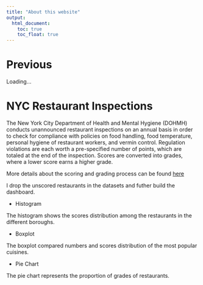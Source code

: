 ```yaml
---
title: "About this website"
output: 
  html_document:
    toc: true
    toc_float: true
---
```


# Previous

Loading...

# NYC Restaurant Inspections

The New York City Department of Health and Mental Hygiene (DOHMH) conducts unannounced restaurant inspections on an annual basis in order to check for compliance with policies on food handling, food temperature, personal hygiene of restaurant workers, and vermin control. Regulation violations are each worth a pre-specified number of points, which are totaled at the end of the inspection. Scores are converted into grades, where a lower score earns a higher grade.

More details about the scoring and grading process can be found [here](https://www.nyc.gov/assets/doh/downloads/pdf/rii/how-we-score-grade.pdf)

I drop the unscored restaurants in the datasets and futher build the dashboard.

* Histogram

The histogram shows the scores distribution among the restaurants in the different boroughs.

* Boxplot

The boxplot compared numbers and scores distribution of the most popular cuisines.

* Pie Chart

The pie chart represents the proportion of grades of restaurants.